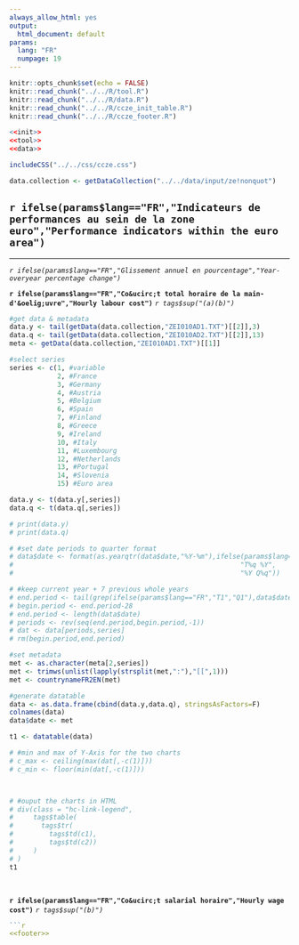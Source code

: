 ```yaml
---
always_allow_html: yes
output:
  html_document: default
params: 
  lang: "FR"
  numpage: 19
---
```


```r
knitr::opts_chunk$set(echo = FALSE)
knitr::read_chunk("../../R/tool.R")
knitr::read_chunk("../../R/data.R")
knitr::read_chunk("../../R/ccze_init_table.R")
knitr::read_chunk("../../R/ccze_footer.R")
```
```r
<<init>>
<<tool>>
<<data>>
```
```r
includeCSS("../../css/ccze.css")
```
```r
data.collection <- getDataCollection("../../data/input/ze!nonquot")
```

## `r ifelse(params$lang=="FR","Indicateurs de performances au sein de la zone euro","Performance indicators within the euro area")`

***
<p class="unitlegend">*`r ifelse(params$lang=="FR","Glissement annuel en pourcentage","Year-overyear percentage change")`*</p>
<p class="titlechart title">**`r ifelse(params$lang=="FR","Co&ucirc;t total horaire de la main-d'&oelig;uvre","Hourly labour cost")`** *`r tags$sup("(a)(b)")`*</p>

```r

#get data & metadata
data.y <- tail(getData(data.collection,"ZEI010AD1.TXT")[[2]],3)
data.q <- tail(getData(data.collection,"ZEI010AD2.TXT")[[2]],13)
meta <- getData(data.collection,"ZEI010AD1.TXT")[[1]]

#select series
series <- c(1, #variable
            2, #France
            3, #Germany
            4, #Austria
            5, #Belgium
            6, #Spain
            7, #Finland
            8, #Greece
            9, #Ireland
            10, #Italy
            11, #Luxembourg
            12, #Netherlands
            13, #Portugal
            14, #Slovenia
            15) #Euro area 

data.y <- t(data.y[,series])
data.q <- t(data.q[,series])

# print(data.y)
# print(data.q)

# #set date periods to quarter format
# data$date <- format(as.yearqtr(data$date,"%Y-%m"),ifelse(params$lang=="FR",
#                                                         "T%q %Y",
#                                                         "%Y Q%q"))

# #keep current year + 7 previous whole years
# end.period <- tail(grep(ifelse(params$lang=="FR","T1","Q1"),data$date),1)
# begin.period <- end.period-28
# end.period <- length(data$date)
# periods <- rev(seq(end.period,begin.period,-1))
# dat <- data[periods,series]
# rm(begin.period,end.period)

#set metadata
met <- as.character(meta[2,series])
met <- trimws(unlist(lapply(strsplit(met,":"),"[[",1)))
met <- countrynameFR2EN(met)

#generate datatable
data <- as.data.frame(cbind(data.y,data.q), stringsAsFactors=F)
colnames(data)
data$date <- met

t1 <- datatable(data)

# #min and max of Y-Axis for the two charts
# c_max <- ceiling(max(dat[,-c(1)]))
# c_min <- floor(min(dat[,-c(1)]))



# #ouput the charts in HTML
# div(class = "hc-link-legend",
#     tags$table(
#       tags$tr(
#         tags$td(c1),
#         tags$td(c2))
#     )
# )
t1

```

<p>&nbsp;</p>
<p class="titlechart">**`r ifelse(params$lang=="FR","Co&ucirc;t salarial horaire","Hourly wage cost")`** *`r tags$sup("(b)")`*</p>

```r



```r
<<footer>>
```


